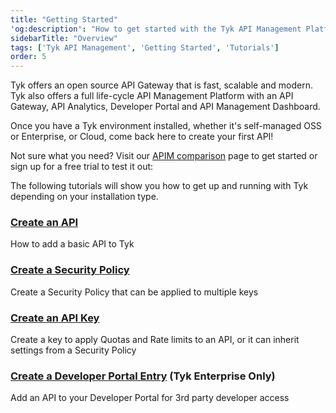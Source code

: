 ```yaml
---
title: "Getting Started"
'og:description': "How to get started with the Tyk API Management Platform"
sidebarTitle: "Overview"
tags: ['Tyk API Management', 'Getting Started', 'Tutorials']
order: 5
---
```



Tyk offers an open source API Gateway that is fast, scalable and modern. Tyk also offers a full life-cycle API Management Platform with an API Gateway, API Analytics, Developer Portal and API Management Dashboard.

Once you have a Tyk environment installed, whether it's self-managed OSS or Enterprise, or Cloud, come back here to create your first API!

Not sure what you need? Visit our [APIM comparison](/5.6/apim) page to get started or sign up for a free trial to test it out:

<ButtonLeft href="https://tyk.io/sign-up/" color="green" content="Try for free" />

The following tutorials will show you how to get up and running with Tyk depending on your installation type.

### [Create an API](/5.6/getting-started/create-api)

How to add a basic API to Tyk

### [Create a Security Policy](/5.6/getting-started/create-security-policy)

Create a Security Policy that can be applied to multiple keys

### [Create an API Key](/5.6/getting-started/create-api-key)

Create a key to apply Quotas and Rate limits to an API, or it can inherit settings from a Security Policy

### [Create a Developer Portal Entry](/5.6/getting-started/tutorials/publish-api) (Tyk Enterprise Only)

Add an API to your Developer Portal for 3rd party developer access
